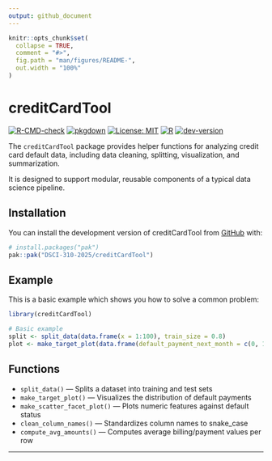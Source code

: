 ```yaml
---
output: github_document
---
```


<!-- README.md is generated from README.Rmd. Please edit that file -->

```r
knitr::opts_chunk$set(
  collapse = TRUE,
  comment = "#>",
  fig.path = "man/figures/README-",
  out.width = "100%"
)
```

# creditCardTool



<!-- badges: start -->
[![R-CMD-check](https://github.com/DSCI-310-2025/creditCardTool/actions/workflows/R-CMD-check.yaml/badge.svg)](https://github.com/DSCI-310-2025/creditCardTool/actions/workflows/R-CMD-check.yaml)
[![pkgdown](https://github.com/DSCI-310-2025/creditCardTool/actions/workflows/pkgdown.yaml/badge.svg)](https://DSCI-310-2025.github.io/creditCardTool/)
[![License: MIT](https://img.shields.io/badge/license-MIT-yellow.svg)](LICENSE.md)
[![R](https://img.shields.io/badge/R-%3E=4.0.0-blue)](https://cran.r-project.org/)
[![dev-version](https://img.shields.io/badge/dev%20version-0.0.0.9000-brightgreen)](https://github.com/DSCI-310-2025/creditCardTool)
<!-- badges: end -->



The `creditCardTool` package provides helper functions for analyzing credit card default data,
including data cleaning, splitting, visualization, and summarization.

It is designed to support modular, reusable components of a typical data science pipeline.


## Installation

You can install the development version of creditCardTool from [GitHub](https://github.com/) with:

``` r
# install.packages("pak")
pak::pak("DSCI-310-2025/creditCardTool")
```

## Example

This is a basic example which shows you how to solve a common problem:

```r
library(creditCardTool)

# Basic example
split <- split_data(data.frame(x = 1:100), train_size = 0.8)
plot <- make_target_plot(data.frame(default_payment_next_month = c(0, 1, 0, 1)))
```

## Functions

- `split_data()` — Splits a dataset into training and test sets
- `make_target_plot()` — Visualizes the distribution of default payments
- `make_scatter_facet_plot()` — Plots numeric features against default status
- `clean_column_names()` — Standardizes column names to snake_case
- `compute_avg_amounts()` — Computes average billing/payment values per row

---
